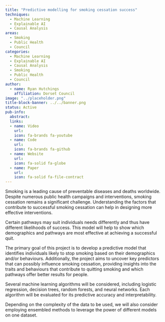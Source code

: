 ```yaml
---
title: "Predictive modelling for smoking cessation success"
techniques:
  - Machine Learning
  - Explainable AI
  - Causal Analysis
areas:
  - Smoking
  - Public Health
  - Council
categories:
  - Machine Learning
  - Explainable AI
  - Causal Analysis
  - Smoking
  - Public Health
  - Council
author:
  - name: Ryan Hutchings
    affiliation: Dorset Council
image: "../placeholder.png"
title-block-banner: ../../banner.png
status: Active
pub-info:
  abstract:
  links:
  - name: Video
    url:
    icon: fa-brands fa-youtube
  - name: Code
    url:
    icon: fa-brands fa-github
  - name: Website
    url:
    icon: fa-solid fa-globe
  - name: Paper
    url:
    icon: fa-solid fa-file-contract
---
```


Smoking is a leading cause of preventable diseases and deaths worldwide. Despite numerous public health campaigns and interventions, smoking cessation remains a significant challenge. Understanding the factors that contribute to successful smoking cessation can help in designing more effective interventions.

Certain pathways may suit individuals needs differently and thus have different likelihoods of success. This model will help to show which demographics and pathways are most effective at achieving a successful quit.

The primary goal of this project is to develop a predictive model that identifies individuals likely to stop smoking based on their demographics and/or behaviours. Additionally, the project aims to uncover key predictors that can possibly influence smoking cessation, providing insights into the traits and behaviours that contribute to quitting smoking and which pathways offer better results for people.

Several machine learning algorithms will be considered, including logistic regression, decision trees, random forests, and neural networks. Each algorithm will be evaluated for its predictive accuracy and interpretability.

Depending on the complexity of the data to be used, we will also consider employing ensembled methods to leverage the power of different models on one dataset.
